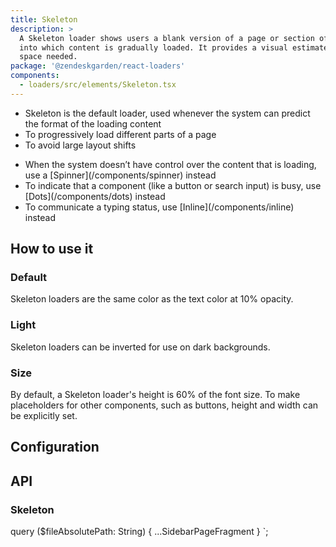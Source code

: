 ```yaml
---
title: Skeleton
description: >
  A Skeleton loader shows users a blank version of a page or section of a page
  into which content is gradually loaded. It provides a visual estimate of the
  space needed.
package: '@zendeskgarden/react-loaders'
components:
  - loaders/src/elements/Skeleton.tsx
---
```


<Usage>
  <Use>
    <ul>
      <li>
        Skeleton is the default loader, used whenever the system can predict the format of the
        loading content
      </li>
      <li>To progressively load different parts of a page</li>
      <li>To avoid large layout shifts</li>
    </ul>
  </Use>
  <Misuse>
    <ul>
      <li>
        <Markdown>
          When the system doesn’t have control over the content that is loading, use a
          [Spinner](/components/spinner) instead
        </Markdown>
      </li>
      <li>
        <Markdown>
          To indicate that a component (like a button or search input) is busy, use
          [Dots](/components/dots) instead
        </Markdown>
      </li>
      <li>
        <Markdown>
          To communicate a typing status, use [Inline](/components/inline) instead
        </Markdown>
      </li>
    </ul>
  </Misuse>
</Usage>

## How to use it

### Default

Skeleton loaders are the same color as the text color at 10% opacity.


<CodeExample code={DefaultCode}>
  <Default />
</CodeExample>

### Light

Skeleton loaders can be inverted for use on dark backgrounds.


<CodeExample code={LightCode}>
  <Light />
</CodeExample>

### Size

By default, a Skeleton loader's height is 60% of the font size. To
make placeholders for other components, such as buttons, height and width can be
explicitly set.


<CodeExample code={SizeCode}>
  <Size />
</CodeExample>

## Configuration

<Configuration reactPackage={props.data.mdx.package} components={props.data.mdx.components} />

## API

### Skeleton

<Component components={props.data.mdx.components} componentName="skeleton" />

<PropSheet components={props.data.mdx.components} componentName="skeleton" />


  query ($fileAbsolutePath: String) {
    ...SidebarPageFragment
  }
`;
